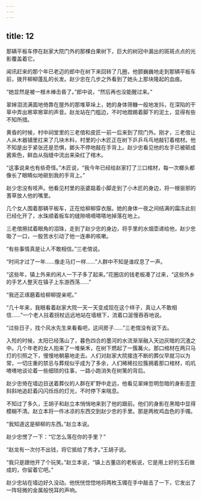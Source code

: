 ```yaml
---
---
---
```

title: 12
---



那辆平板车停在赵家大院门外的那棵白果树下，巨大的树冠中漏出的斑斑点点的光影覆盖着它。

闻讯赶来的那个年已老迈的郎中在树下来回转了几圈，他颤巍巍地走到那辆平板车前，拨开柳柳蓬乱的长发。赵少忠在几步之外看到了她头上那块隆起的血痕。

“她显然是被一根木棒击昏了。”郎中说，“然后再也没能醒过来。”

翠婶泪流满面地倚靠在屋外的那堆草垛上，她的身体筛糠一般地发抖，在深陷的干草中弄出窸窣窸窣的声音。赵龙站在门槛边，不时地蹬踢着脚下的泥土，显得有些不知所措。

黄昏的时候，村中祠堂里的三老倌和皮匠一前一后来到了院门外。刚才，三老倌让人从木器铺里扛来了几块木料，村里的小木匠正在树下乒乒乓乓地敲钉着棺材。他不知是出于紧张还是恐惧，鎯头不停地敲在手背上。赵少忠看见他的左手已被砸成酱紫色，鲜血从指缝中流出来染红了棺木。

“这事说来也有些奇怪。”木匠说，“我今年已经给赵家打了三口棺材，每一次榔头都像长了眼睛似地砸到我的手背上。”

赵少忠没有吱声。他看见村里的巫婆踮着小脚走到了小木匠的身边，将一根驱邪的蓍草放人他的嘴里。

几个女人围着那辆平板车，正在给柳柳穿衣服。她的身体一夜之间结满的霜冻此刻已经化开了，水珠顺着板车的缝隙嘀嘀嗒嗒地掉落在地上。

三老倌擦拭着眼角的泪珠，走到了赵少忠的身边，将手里的水烟壶递给他，赵少忠吸了一口，一股苦水引动了他一连串的咳嗽。

“有些事情真是让人不敢相信。”三老倌说。

“时间才过了一年……像走马灯一样……”人群中不知是谁叹息了一声。

“这些年，镇上外来的闲人一下子多了起来。”花圈店的钱老板凑了过来，“这些外乡的手艺人整天在镇子上东游西荡……”

“我还正琢磨着给柳柳提亲呢。”

“几十年来，我眼看着赵家大院一天一天变成现在这个样子，真让人不敢相信……”一个老人拄着拐杖远远地站在墙根下，流着口涎慢吞吞地说。

“过些日子，找个风水先生来看看吧，这间房子……”三老倌没有说下去。

入殓的时候，太阳已经落山了，暮色四合的墨河的水流渐渐融入天边灰暗的沉渣之中。几个年老的女人抱来了一堆柴禾，在树下燃起了一簇篝火。那口棺材在两只马灯的引照之下，慢慢地朝墓地走去。人们对赵家大院接连不断的葬仪早就习以为常，一切庄重的禁忌与葬规似乎成为了多余，人们稀稀拉拉簇拥着那口棺材，叽叽喳喳地谈论着一些细琐的往事，一路小跑消失在树篱的背后。

赵少忠倚在墙边目送着葬仪的人群在旷野中走远，他看见翠婶忽明忽暗的身影歪歪斜斜地追赶着闪闪烁烁的灯光，不时停下来喘息。

不知过了多久，王胡子和赵立本悄悄地来到了他的跟前。他们的身影在黑暗中显得模糊不清。赵立本将一件冰凉的东西交到赵少忠的手里。那是两枚鸡血色的手镯。

“我知道这是柳柳的东西。”赵立本说。

赵少忠愣了一下：“它怎么落在你的手里？”

“赵龙有一次付不出钱，将它抵给了秀才。”王胡子说。

“我只是跟他开了个玩笑。”赵立本说，“镇上古董店的老板说，它是用上好的玉石做成的，你留着它吧。”

赵少忠站在墙边好久没动。他恍恍惚惚地将两枚玉镯在手中敲击了一下，它发出了一阵轻微的金属般悦耳的声响。